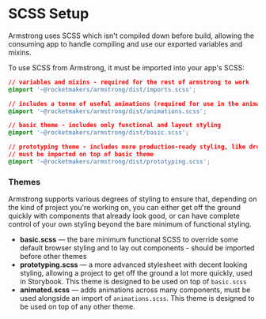 
<Meta title="Setup/SCSS" />

# SCSS Setup

Armstrong uses SCSS which isn't compiled down before build, allowing the consuming app to handle compiling and use our exported variables and mixins.

To use SCSS from Armstrong, it must be imported into your app's SCSS:

```css
// variables and mixins - required for the rest of armstrong to work
@import '~@rocketmakers/armstrong/dist/imports.scss';

// includes a tonne of useful animations (required for use in the animated.scss theme)
@import '~@rocketmakers/armstrong/dist/animations.scss';

// basic theme - includes only functional and layout styling
@import '~@rocketmakers/armstrong/dist/basic.scss';

// prototyping theme - includes more production-ready styling, like drop shadows and colours
// must be imported on top of basic theme
@import '~@rocketmakers/armstrong/dist/prototyping.scss';
```

### Themes

Armstrong supports various degrees of styling to ensure that, depending on the kind of project you're working on, you can either get off the ground quickly with components that already look good, or can have complete control of your own styling beyond the bare minimum of functional styling.

- **basic.scss** — the bare minimum functional SCSS to override some default browser styling and to lay out components - should be imported before other themes
- **prototyping.scss** — a more advanced stylesheet with decent looking styling, allowing a project to get off the ground a lot more quickly, used in Storybook. This theme is designed to be used on top of `basic.scss`
- **animated.scss** — adds animations across many components, must be used alongside an import of `animations.scss`. This theme is designed to be used on top of any other theme.
